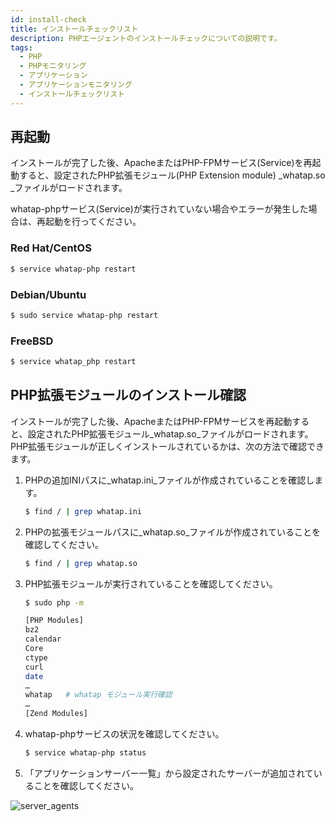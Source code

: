 ```yaml
---
id: install-check
title: インストールチェックリスト
description: PHPエージェントのインストールチェックについての説明です。
tags:
  - PHP
  - PHPモニタリング
  - アプリケーション
  - アプリケーションモニタリング
  - インストールチェックリスト
---
```


<!-- 구성 수정 -->

## 再起動

インストールが完了した後、ApacheまたはPHP-FPMサービス(Service)を再起動すると、設定されたPHP拡張モジュール(PHP Extension module) _whatap.so _ファイルがロードされます。

whatap-phpサービス(Service)が実行されていない場合やエラーが発生した場合は、再起動を行ってください。

### Red Hat/CentOS

```bash title=SH
$ service whatap-php restart
```

### Debian/Ubuntu

```bash title=SH
$ sudo service whatap-php restart
```

### FreeBSD

```bash title=SH
$ service whatap_php restart
```

## PHP拡張モジュールのインストール確認

インストールが完了した後、ApacheまたはPHP-FPMサービスを再起動すると、設定されたPHP拡張モジュール_whatap.so_ファイルがロードされます。PHP拡張モジュールが正しくインストールされているかは、次の方法で確認できます。

<!-- 설치가 완료된 후 Apache 또는 PHP-FPM 서비스(Service)를 다시 시작하면 설정된 PHP 확장 모듈(PHP Extension module) *whatap.so* 파일이 로딩됩니다.

PHP 확장 모듈이 잘 설치됐는지 다음의 방법으로 확인할 수 있습니다. -->

1.  PHPの追加INIパスに_whatap.ini_ファイルが作成されていることを確認します。

    ```bash title=SH
    $ find / | grep whatap.ini
    ```

2.  PHPの拡張モジュールパスに_whatap.so_ファイルが作成されていることを確認してください。

    ```bash title=SH
    $ find / | grep whatap.so
    ```

3.  PHP拡張モジュールが実行されていることを確認してください。

    ```bash title=SH
    $ sudo php -m

    [PHP Modules]
    bz2
    calendar
    Core
    ctype
    curl
    date
    …
    whatap   # whatap モジュール実行確認
    …
    [Zend Modules]
    ```

4.  whatap-phpサービスの状況を確認してください。

    ```bash title=SH
    $ service whatap-php status
    ```

5.  「アプリケーションサーバー一覧」から設定されたサーバーが追加されていることを確認してください。 

 ![server_agents](https://img.whatap.io/media/agent_php/install/tinified/server_agents.png)
